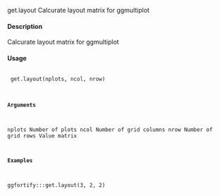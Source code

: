 get.layout
Calcurate layout matrix for ggmultiplot

#### Description 
 
Calcurate layout matrix for ggmultiplot

#### Usage 
 <pre><code>
get.layout(nplots, ncol, nrow)

#### Arguments 
 
nplots Number of plots
ncol Number of grid columns
nrow Number of grid rows
Value
matrix

#### Examples 

ggfortify:::get.layout(3, 2, 2)

